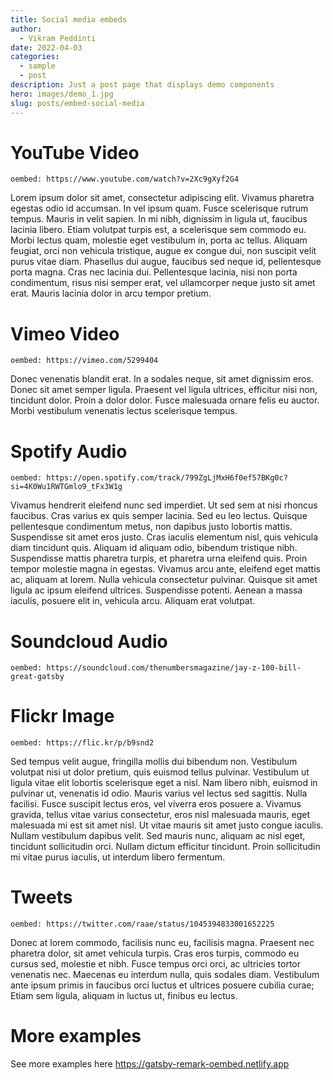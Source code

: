 ```yaml
---
title: Social media embeds
author:
  - Vikram Peddinti
date: 2022-04-03
categories:
  - sample
  - post
description: Just a post page that displays demo components
hero: images/demo_1.jpg
slug: posts/embed-social-media
---
```


# YouTube Video

`oembed: https://www.youtube.com/watch?v=2Xc9gXyf2G4`

Lorem ipsum dolor sit amet, consectetur adipiscing elit. Vivamus pharetra egestas odio id accumsan. In vel ipsum quam. Fusce scelerisque rutrum tempus. Mauris in velit sapien. In mi nibh, dignissim in ligula ut, faucibus lacinia libero. Etiam volutpat turpis est, a scelerisque sem commodo eu. Morbi lectus quam, molestie eget vestibulum in, porta ac tellus. Aliquam feugiat, orci non vehicula tristique, augue ex congue dui, non suscipit velit purus vitae diam. Phasellus dui augue, faucibus sed neque id, pellentesque porta magna. Cras nec lacinia dui. Pellentesque lacinia, nisi non porta condimentum, risus nisi semper erat, vel ullamcorper neque justo sit amet erat. Mauris lacinia dolor in arcu tempor pretium.

# Vimeo Video

`oembed: https://vimeo.com/5299404`

Donec venenatis blandit erat. In a sodales neque, sit amet dignissim eros. Donec sit amet semper ligula. Praesent vel ligula ultrices, efficitur nisi non, tincidunt dolor. Proin a dolor dolor. Fusce malesuada ornare felis eu auctor. Morbi vestibulum venenatis lectus scelerisque tempus.

# Spotify Audio

`oembed: https://open.spotify.com/track/799ZgLjMxH6f0ef57BKg0c?si=4K0Wu1RWTGmlo9_tFx3W1g`

Vivamus hendrerit eleifend nunc sed imperdiet. Ut sed sem at nisi rhoncus faucibus. Cras varius ex quis semper lacinia. Sed eu leo lectus. Quisque pellentesque condimentum metus, non dapibus justo lobortis mattis. Suspendisse sit amet eros justo. Cras iaculis elementum nisl, quis vehicula diam tincidunt quis. Aliquam id aliquam odio, bibendum tristique nibh. Suspendisse mattis pharetra turpis, et pharetra urna eleifend quis. Proin tempor molestie magna in egestas. Vivamus arcu ante, eleifend eget mattis ac, aliquam at lorem. Nulla vehicula consectetur pulvinar. Quisque sit amet ligula ac ipsum eleifend ultrices. Suspendisse potenti. Aenean a massa iaculis, posuere elit in, vehicula arcu. Aliquam erat volutpat.

# Soundcloud Audio

`oembed: https://soundcloud.com/thenumbersmagazine/jay-z-100-bill-great-gatsby`

# Flickr Image
`oembed: https://flic.kr/p/b9snd2`

Sed tempus velit augue, fringilla mollis dui bibendum non. Vestibulum volutpat nisi ut dolor pretium, quis euismod tellus pulvinar. Vestibulum ut ligula vitae elit lobortis scelerisque eget a nisl. Nam libero nibh, euismod in pulvinar ut, venenatis id odio. Mauris varius vel lectus sed sagittis. Nulla facilisi. Fusce suscipit lectus eros, vel viverra eros posuere a. Vivamus gravida, tellus vitae varius consectetur, eros nisl malesuada mauris, eget malesuada mi est sit amet nisl. Ut vitae mauris sit amet justo congue iaculis. Nullam vestibulum dapibus velit. Sed mauris nunc, aliquam ac nisl eget, tincidunt sollicitudin orci. Nullam dictum efficitur tincidunt. Proin sollicitudin mi vitae purus iaculis, ut interdum libero fermentum.

# Tweets

`oembed: https://twitter.com/raae/status/1045394833001652225`

Donec at lorem commodo, facilisis nunc eu, facilisis magna. Praesent nec pharetra dolor, sit amet vehicula turpis. Cras eros turpis, commodo eu cursus sed, molestie et nibh. Fusce tempus orci orci, ac ultricies tortor venenatis nec. Maecenas eu interdum nulla, quis sodales diam. Vestibulum ante ipsum primis in faucibus orci luctus et ultrices posuere cubilia curae; Etiam sem ligula, aliquam in luctus ut, finibus eu lectus.

# More examples

See more examples here https://gatsby-remark-oembed.netlify.app

